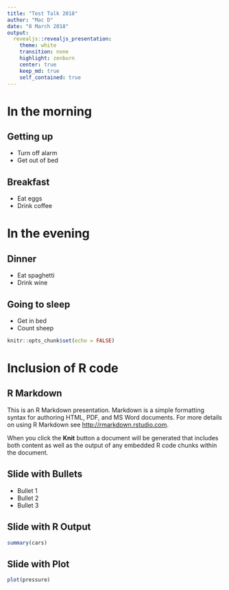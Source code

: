 ```yaml
---
title: "Test Talk 2018"
author: "Mac D"
date: "8 March 2018"
output: 
  revealjs::revealjs_presentation:
    theme: white
    transition: none
    highlight: zenburn
    center: true
    keep_md: true
    self_contained: true
---
```


# In the morning

## Getting up

- Turn off alarm
- Get out of bed

## Breakfast {data-background="#dddddd"}

- Eat eggs
- Drink coffee

# In the evening

## Dinner

- Eat spaghetti
- Drink wine

## Going to sleep

- Get in bed
- Count sheep


```r
knitr::opts_chunk$set(echo = FALSE)
```

# Inclusion of R code

## R Markdown

This is an R Markdown presentation. Markdown is a simple formatting syntax for authoring HTML, PDF, and MS Word documents. For more details on using R Markdown see <http://rmarkdown.rstudio.com>.

When you click the **Knit** button a document will be generated that includes both content as well as the output of any embedded R code chunks within the document.

## Slide with Bullets

- Bullet 1
- Bullet 2
- Bullet 3

## Slide with R Output

```r
summary(cars)
```

## Slide with Plot

```r
plot(pressure)
```


